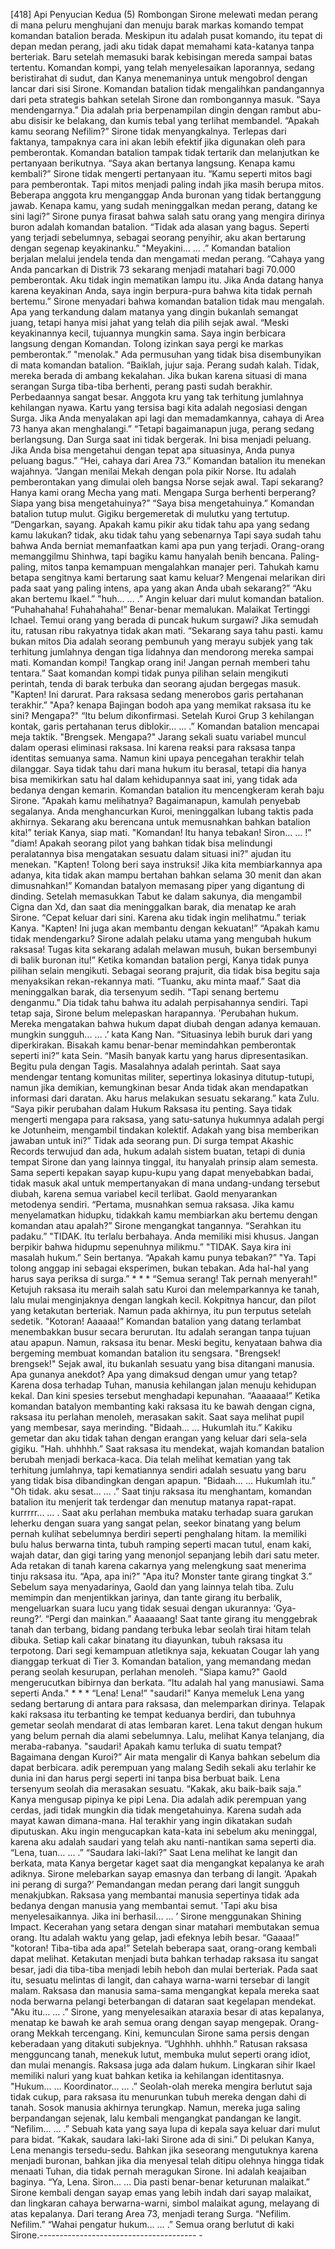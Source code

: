 [418] Api Penyucian Kedua (5) Rombongan Sirone melewati medan perang di mana peluru menghujani dan menuju barak markas komando tempat komandan batalion berada. Meskipun itu adalah pusat komando, itu tepat di depan medan perang, jadi aku tidak dapat memahami kata-katanya tanpa berteriak. Baru setelah memasuki barak kebisingan mereda sampai batas tertentu. Komandan kompi, yang telah menyelesaikan laporannya, sedang beristirahat di sudut, dan Kanya menemaninya untuk mengobrol dengan lancar dari sisi Sirone. Komandan batalion tidak mengalihkan pandangannya dari peta strategis bahkan setelah Sirone dan rombongannya masuk. “Saya mendengarnya.” Dia adalah pria berpenampilan dingin dengan rambut abu-abu disisir ke belakang, dan kumis tebal yang terlihat membandel. “Apakah kamu seorang Nefilim?” Sirone tidak menyangkalnya. Terlepas dari faktanya, tampaknya cara ini akan lebih efektif jika digunakan oleh para pemberontak. Komandan batalion tampak tidak tertarik dan melanjutkan ke pertanyaan berikutnya. “Saya akan bertanya langsung. Kenapa kamu kembali?” Sirone tidak mengerti pertanyaan itu. “Kamu seperti mitos bagi para pemberontak. Tapi mitos menjadi paling indah jika masih berupa mitos. Beberapa anggota kru menganggap Anda buronan yang tidak bertanggung jawab. Kenapa kamu, yang sudah meninggalkan medan perang, datang ke sini lagi?” Sirone punya firasat bahwa salah satu orang yang mengira dirinya buron adalah komandan batalion. “Tidak ada alasan yang bagus. Seperti yang terjadi sebelumnya, sebagai seorang penyihir, aku akan bertarung dengan segenap keyakinanku.” "Meyakini… … .” Komandan batalion berjalan melalui jendela tenda dan mengamati medan perang. “Cahaya yang Anda pancarkan di Distrik 73 sekarang menjadi matahari bagi 70.000 pemberontak. Aku tidak ingin mematikan lampu itu. Jika Anda datang hanya karena keyakinan Anda, saya ingin berpura-pura bahwa kita tidak pernah bertemu.” Sirone menyadari bahwa komandan batalion tidak mau mengalah. Apa yang terkandung dalam matanya yang dingin bukanlah semangat juang, tetapi hanya misi jahat yang telah dia pilih sejak awal. “Meski keyakinannya kecil, tujuannya mungkin sama. Saya ingin berbicara langsung dengan Komandan. Tolong izinkan saya pergi ke markas pemberontak.” "menolak." Ada permusuhan yang tidak bisa disembunyikan di mata komandan batalion. “Baiklah, jujur saja. Perang sudah kalah. Tidak, mereka berada di ambang kekalahan. Jika bukan karena situasi di mana serangan Surga tiba-tiba berhenti, perang pasti sudah berakhir. Perbedaannya sangat besar. Anggota kru yang tak terhitung jumlahnya kehilangan nyawa. Kartu yang tersisa bagi kita adalah negosiasi dengan Surga. Jika Anda menyalakan api lagi dan memadamkannya, cahaya di Area 73 hanya akan menghalangi.” “Tetapi bagaimanapun juga, perang sedang berlangsung. Dan Surga saat ini tidak bergerak. Ini bisa menjadi peluang. Jika Anda bisa mengetahui dengan tepat apa situasinya, Anda punya peluang bagus.” “Hei, cahaya dari Area 73.” Komandan batalion itu menekan wajahnya. “Jangan menilai Mekah dengan pola pikir Norse. Itu adalah pemberontakan yang dimulai oleh bangsa Norse sejak awal. Tapi sekarang? Hanya kami orang Mecha yang mati. Mengapa Surga berhenti berperang? Siapa yang bisa mengetahuinya?” “Saya bisa mengetahuinya.” Komandan batalion tutup mulut. Gigiku bergemeretak di mulutku yang tertutup. “Dengarkan, sayang. Apakah kamu pikir aku tidak tahu apa yang sedang kamu lakukan? tidak, aku tidak tahu yang sebenarnya Tapi saya sudah tahu bahwa Anda berniat memanfaatkan kami apa pun yang terjadi. Orang-orang memanggilmu Shinhwa, tapi bagiku kamu hanyalah benih bencana. Paling-paling, mitos tanpa kemampuan mengalahkan manajer peri. Tahukah kamu betapa sengitnya kami bertarung saat kamu keluar? Mengenai melarikan diri pada saat yang paling intens, apa yang akan Anda ubah sekarang?” “Aku akan bertemu Ikael.” "huh… … .” Angin keluar dari mulut komandan batalion. “Puhahahaha! Fuhahahaha!” Benar-benar memalukan. Malaikat Tertinggi Ichael. Temui orang yang berada di puncak hukum surgawi? Jika semudah itu, ratusan ribu rakyatnya tidak akan mati. “Sekarang saya tahu pasti. kamu bukan mitos Dia adalah seorang pembunuh yang merayu subjek yang tak terhitung jumlahnya dengan tiga lidahnya dan mendorong mereka sampai mati. Komandan kompi! Tangkap orang ini! Jangan pernah memberi tahu tentara.” Saat komandan kompi tidak punya pilihan selain mengikuti perintah, tenda di barak terbuka dan seorang ajudan bergegas masuk. "Kapten! Ini darurat. Para raksasa sedang menerobos garis pertahanan terakhir.” "Apa? kenapa Bajingan bodoh apa yang memikat raksasa itu ke sini? Mengapa?" “Itu belum dikonfirmasi. Setelah Kuroi Grup 3 kehilangan kontak, garis pertahanan terus diblokir... … .” Komandan batalion mencapai meja taktik. "Brengsek. Mengapa?" Jarang sekali suatu variabel muncul dalam operasi eliminasi raksasa. Ini karena reaksi para raksasa tanpa identitas semuanya sama. Namun kini upaya pencegahan terakhir telah dilanggar. Saya tidak tahu dari mana hukum itu berasal, tetapi dia hanya bisa memikirkan satu hal dalam kehidupannya saat ini, yang tidak ada bedanya dengan kemarin. Komandan batalion itu mencengkeram kerah baju Sirone. "Apakah kamu melihatnya? Bagaimanapun, kamulah penyebab segalanya. Anda menghancurkan Kuroi, meninggalkan lubang taktis pada akhirnya. Sekarang aku berencana untuk memusnahkan bahkan batalion kita!” teriak Kanya, siap mati. "Komandan! Itu hanya tebakan! Siron... … !” "diam! Apakah seorang pilot yang bahkan tidak bisa melindungi peralatannya bisa mengatakan sesuatu dalam situasi ini?” ajudan itu menekan. "Kapten! Tolong beri saya instruksi! Jika kita membiarkannya apa adanya, kita tidak akan mampu bertahan bahkan selama 30 menit dan akan dimusnahkan!” Komandan batalyon memasang piper yang digantung di dinding. Setelah memasukkan Tabut ke dalam sakunya, dia mengambil Cigna dan Xd, dan saat dia meninggalkan barak, dia menatap ke arah Sirone. “Cepat keluar dari sini. Karena aku tidak ingin melihatmu.” teriak Kanya. "Kapten! Ini juga akan membantu dengan kekuatan!” “Apakah kamu tidak mendengarku? Sirone adalah pelaku utama yang mengubah hukum raksasa! Tugas kita sekarang adalah melawan musuh, bukan bersembunyi di balik buronan itu!” Ketika komandan batalion pergi, Kanya tidak punya pilihan selain mengikuti. Sebagai seorang prajurit, dia tidak bisa begitu saja menyaksikan rekan-rekannya mati. “Tuanku, aku minta maaf.” Saat dia meninggalkan barak, dia tersenyum sedih. “Tapi senang bertemu denganmu.” Dia tidak tahu bahwa itu adalah perpisahannya sendiri. Tapi tetap saja, Sirone belum melepaskan harapannya. 'Perubahan hukum. Mereka mengatakan bahwa hukum dapat diubah dengan adanya kemauan. mungkin sungguh... … .’ kata Kang Nan. “Situasinya lebih buruk dari yang diperkirakan. Bisakah kamu benar-benar memindahkan pemberontak seperti ini?” kata Sein. “Masih banyak kartu yang harus dipresentasikan. Begitu pula dengan Tagis. Masalahnya adalah perintah. Saat saya mendengar tentang komunitas militer, sepertinya lokasinya ditutup-tutupi, namun jika demikian, kemungkinan besar Anda tidak akan mendapatkan informasi dari daratan. Aku harus melakukan sesuatu sekarang.” kata Zulu. “Saya pikir perubahan dalam Hukum Raksasa itu penting. Saya tidak mengerti mengapa para raksasa, yang satu-satunya hukumnya adalah pergi ke Jotunheim, mengambil tindakan kolektif. Adakah yang bisa memberikan jawaban untuk ini?” Tidak ada seorang pun. Di surga tempat Akashic Records terwujud dan ada, hukum adalah sistem buatan, tetapi di dunia tempat Sirone dan yang lainnya tinggal, itu hanyalah prinsip alam semesta. Sama seperti kepakan sayap kupu-kupu yang dapat menyebabkan badai, tidak masuk akal untuk mempertanyakan di mana undang-undang tersebut diubah, karena semua variabel kecil terlibat. Gaold menyarankan metodenya sendiri. “Pertama, musnahkan semua raksasa. Jika kamu menyelamatkan hidupku, tidakkah kamu membiarkan aku bertemu dengan komandan atau apalah?” Sirone mengangkat tangannya. “Serahkan itu padaku.” "TIDAK. Itu terlalu berbahaya. Anda memiliki misi khusus. Jangan berpikir bahwa hidupmu sepenuhnya milikmu.” "TIDAK. Saya kira ini masalah hukum.” Sein bertanya. “Apakah kamu punya tebakan?” "Ya. Tapi tolong anggap ini sebagai eksperimen, bukan tebakan. Ada hal-hal yang harus saya periksa di surga.” * * * “Semua serang! Tak pernah menyerah!" Ketujuh raksasa itu meraih salah satu Kuroi dan melemparkannya ke tanah, lalu mulai menginjaknya dengan langkah kecil. Kokpitnya hancur, dan pilot yang ketakutan berteriak. Namun pada akhirnya, itu pun terputus setelah sedetik. "Kotoran! Aaaaaa!” Komandan batalion yang datang terlambat menembakkan busur secara berurutan. Itu adalah serangan tanpa tujuan atau apapun. Namun, raksasa itu benar. Meski begitu, kenyataan bahwa dia bergeming membuat komandan batalion itu sengsara. "Brengsek! brengsek!" Sejak awal, itu bukanlah sesuatu yang bisa ditangani manusia. Apa gunanya anekdot? Apa yang dimaksud dengan umur yang tetap? Karena dosa terhadap Tuhan, manusia kehilangan jalan menuju kehidupan kekal. Dan kini spesies tersebut menghadapi kepunahan. “Aaaaaaa!” Ketika komandan batalyon membanting kaki raksasa itu ke bawah dengan cigna, raksasa itu perlahan menoleh, merasakan sakit. Saat saya melihat pupil yang membesar, saya merinding. "Bidaah… … Hukumlah itu.” Kakiku gemetar dan aku tidak tahan dengan erangan yang keluar dari sela-sela gigiku. "Hah. uhhhhh.” Saat raksasa itu mendekat, wajah komandan batalion berubah menjadi berkaca-kaca. Dia telah melihat kematian yang tak terhitung jumlahnya, tapi kematiannya sendiri adalah sesuatu yang baru yang tidak bisa dibandingkan dengan apapun. "Bidaah… … Hukumlah itu.” "Oh tidak. aku sesat... … .” Saat tinju raksasa itu menghantam, komandan batalion itu menjerit tak terdengar dan menutup matanya rapat-rapat. kurrrrr... … . Saat aku perlahan membuka mataku terhadap suara garukan leherku dengan suara yang sangat pelan, seekor binatang yang belum pernah kulihat sebelumnya berdiri seperti penghalang hitam. Ia memiliki bulu halus berwarna tinta, tubuh ramping seperti macan tutul, enam kaki, wajah datar, dan gigi taring yang menonjol sepanjang lebih dari satu meter. Ada retakan di tanah karena cakarnya yang melengkung saat menerima tinju raksasa itu. “Apa, apa ini?” "Apa itu? Monster tante girang tingkat 3.” Sebelum saya menyadarinya, Gaold dan yang lainnya telah tiba. Zulu memimpin dan menjentikkan jarinya, dan tante girang itu berbalik, mengeluarkan suara lucu yang tidak sesuai dengan ukurannya: ‘Gya-reung?’. “Pergi dan mainkan.” Aaaaaang! Saat tante girang itu menggebrak tanah dan terbang, bidang pandang terbuka lebar seolah tirai hitam telah dibuka. Setiap kali cakar binatang itu diayunkan, tubuh raksasa itu terpotong. Dari segi kemampuan atletiknya saja, kekuatan Cougar lah yang dianggap terkuat di Tier 3. Komandan batalion, yang memandang medan perang seolah kesurupan, perlahan menoleh. "Siapa kamu?" Gaold mengerucutkan bibirnya dan berkata. “Itu adalah hal yang manusiawi. Sama seperti Anda." * * * “Lena! Lena!” "saudari!" Kanya memeluk Lena yang sedang bertarung di antara para raksasa, dan melemparkan dirinya. Telapak kaki raksasa itu terbanting ke tempat keduanya berdiri, dan tubuhnya gemetar seolah mendarat di atas lembaran karet. Lena takut dengan hukum yang belum pernah dia alami sebelumnya. Lalu, melihat Kanya telanjang, dia meraba-rabanya. "saudari! Apakah kamu terluka di suatu tempat? Bagaimana dengan Kuroi?” Air mata mengalir di Kanya bahkan sebelum dia dapat berbicara. adik perempuan yang malang Sedih sekali aku terlahir ke dunia ini dan harus pergi seperti ini tanpa bisa berbuat baik. Lena tersenyum seolah dia merasakan sesuatu. “Kakak, aku baik-baik saja.” Kanya mengusap pipinya ke pipi Lena. Dia adalah adik perempuan yang cerdas, jadi tidak mungkin dia tidak mengetahuinya. Karena sudah ada mayat kawan dimana-mana. Hal terakhir yang ingin dikatakan sudah diputuskan. Aku ingin mengucapkan kata-kata ini sebelum aku meninggal, karena aku adalah saudari yang telah aku nanti-nantikan sama seperti dia. “Lena, tuan… … .” “Saudara laki-laki?” Saat Lena melihat ke langit dan berkata, mata Kanya bergetar kaget saat dia mengangkat kepalanya ke arah adiknya. Sirone melebarkan sayap emasnya dan terbang di langit. ‘Apakah ini perang di surga?’ Pemandangan medan perang dari langit sungguh menakjubkan. Raksasa yang membantai manusia sepertinya tidak ada bedanya dengan manusia yang membantai semut. 'Tapi aku bisa menyelesaikannya. Jika ini berhasil... … ’ Sirone menggunakan Shining Impact. Kecerahan yang setara dengan sinar matahari membutakan semua orang. Itu adalah waktu yang gelap, jadi efeknya lebih besar. “Gaaaa!” "kotoran! Tiba-tiba ada apa!” Setelah beberapa saat, orang-orang kembali dapat melihat. Ketakutan menjadi buta bahkan terhadap raksasa itu sangat besar, jadi dia tiba-tiba menjadi lebih heboh dan mulai berteriak. Pada saat itu, sesuatu melintas di langit, dan cahaya warna-warni tersebar di langit malam. Raksasa dan manusia sama-sama mengangkat kepala mereka saat noda berwarna pelangi beterbangan di dataran saat kegelapan mendekat. "Aku itu… … .” Sirone, yang menyelesaikan ataraxia besar di atas kepalanya, menatap ke bawah ke arah semua orang dengan sayap mengepak. Orang-orang Mekkah tercengang. Kini, kemunculan Sirone sama persis dengan keberadaan yang ditakuti subjeknya. “Ughhhh. uhhhh.” Ratusan raksasa mengguncang tanah, menekuk lutut, membuka mulut seperti orang idiot, dan mulai menangis. Raksasa juga ada dalam hukum. Lingkaran sihir Ikael memiliki naluri yang kuat bahkan ketika ia kehilangan identitasnya. "Hukum… … Koordinator... … .” Seolah-olah mereka mengira berlutut saja tidak cukup, para raksasa itu menurunkan tubuh mereka dengan dahi di tanah. Sosok manusia akhirnya terungkap. Namun, mereka juga saling berpandangan sejenak, lalu kembali mengangkat pandangan ke langit. “Nefilim… … .” Sebuah kata yang saya lupa di kepala saya keluar dari mulut para bidat. “Kakak, saudara laki-laki Sirone ada di sini.” Di pelukan Kanya, Lena menangis tersedu-sedu. Bahkan jika seseorang mengutuknya karena menjadi buronan, bahkan jika dia menyesal telah ditipu olehnya hingga tidak menaati Tuhan, dia tidak pernah meragukan Sirone. Ini adalah keajaiban baginya. “Ya, Lena. Siron... … Dia pasti benar-benar keturunan malaikat.” Sirone kembali dengan sayap emas yang lebih indah dari sayap malaikat, dan lingkaran cahaya berwarna-warni, simbol malaikat agung, melayang di atas kepalanya. Dari terang Area 73, menjadi terang Surga. “Nefilim. Nefilim.” “Wahai pengatur hukum… … .” Semua orang berlutut di kaki Sirone.--------------------------------------- -
